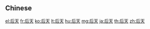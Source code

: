 {{also|後天}}
==Chinese==
{{zh-see|後天}}

[[el:后天]]
[[fr:后天]]
[[ko:后天]]
[[lt:后天]]
[[hu:后天]]
[[mg:后天]]
[[ja:后天]]
[[th:后天]]
[[zh:后天]]